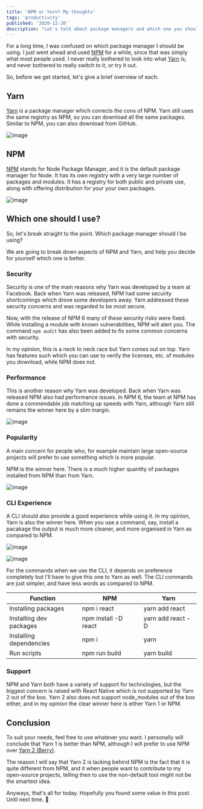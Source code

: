 ```yaml
---
title: 'NPM or Yarn? My thoughts'
tags: 'productivity'
published: '2020-12-20'
description: "Let's talk about package managers and which one you should use"
---
```


For a long time, I was confused on which package manager I should be using. I just went ahead and used [NPM](npmjs.com) for a while, since that was simply what most people used. I never really bothered to look into what [Yarn](https://yarnpkg.com/) is, and never bothered to really switch to it, or try it out.

So, before we get started, let's give a brief overview of each.

## Yarn

[Yarn](https://yarnpkg.com/) is a package manager which corrects the cons of NPM. Yarn still uses the same registry as NPM, so you can download all the same packages. Similar to NPM, you can also download from GitHub.

![image](https://user-images.githubusercontent.com/69592270/102736144-3b66d780-4312-11eb-8eba-fa9352da4732.png)

## NPM

[NPM](npmjs.com) stands for Node Package Manager, and it is the default package manager for Node. It has its own registry with a very large number of packages and modules. It has a registry for both public and private use, along with offering distribution for your your own packages.

![image](https://user-images.githubusercontent.com/69592270/102736199-51749800-4312-11eb-95b5-ed5339572d8f.png)

## Which one should I use?

So, let's break straight to the point. Which package manager should I be using?

We are going to break down aspects of NPM and Yarn, and help you decide for yourself which one is better.

### Security

Security is one of the main reasons why Yarn was developed by a team at Facebook. Back when Yarn was released, NPM had some security shortcomings which drove some developers away. Yarn addressed these security concerns and was regarded to be most secure.

Now, with the release of NPM 6 many of these security risks were fixed. While installing a module with known vulnerabilities, NPM will alert you. The command `npm audit` has also been added to fix some common concerns with security.

In my opinion, this is a neck to neck race but Yarn comes out on top. Yarn has features such which you can use to verify the licenses, etc. of modules you download, while NPM does not.

### Performance

This is another reason why Yarn was developed. Back when Yarn was released NPM also had performance issues. In NPM 6, the team at NPM has done a commendable job matching up speeds with Yarn, although Yarn still remains the winner here by a slim margin.

![image](https://user-images.githubusercontent.com/69592270/102734388-b4affb80-430d-11eb-8620-dd73fda356de.png)

### Popularity

A main concern for people who, for example maintain large open-source projects will prefer to use something which is more popular.

NPM is the winner here. There is a much higher quantity of packages installed from NPM than from Yarn.

![image](https://user-images.githubusercontent.com/69592270/102734682-694a1d00-430e-11eb-9c23-67564859c0e2.png)

### CLI Experience

A CLI should also provide a good experience while using it. In my opinion, Yarn is also the winner here. When you use a command, say, install a pacakage the output is much more cleaner, and more organised in Yarn as compared to NPM.

![image](https://user-images.githubusercontent.com/69592270/102736053-fe9ae080-4311-11eb-84e2-a16cf91063ed.png)

![image](https://user-images.githubusercontent.com/69592270/102736104-1eca9f80-4312-11eb-8ed3-a6a4520cf2d4.png)

For the commands when we use the CLI, it depends on preference completely but I'll have to give this one to Yarn as well. The CLI commands are just simpler, and have less words as compared to NPM.

| Function                | NPM                  | Yarn              |
| ----------------------- | -------------------- | ----------------- |
| Installing packages     | npm i react          | yarn add react    |
| Installing dev packages | npm install -D react | yarn add react -D |
| Installing dependencies | npm i                | yarn              |
| Run scripts             | npm run build        | yarn build        |

### Support

NPM and Yarn both have a variety of support for technologies, but the biggest concern is raised with React Native which is not supported by Yarn 2 out of the box. Yarn 2 also does not support node_modules out of the box either, and in my opinion the clear winner here is either Yarn 1 or NPM.

## Conclusion

To suit your needs, feel free to use whatever you want. I personally will conclude that Yarn 1 is better than NPM, although I will prefer to use NPM over [Yarn 2 (Berry)](https://github.com/yarnpkg/berry).

The reason I will say that Yarn 2 is lacking behind NPM is the fact that it is quite different from NPM, and it when people want to contribute to my open-source projects, telling then to use the non-default tool might not be the smartest idea.

Anyways, that's all for today. Hopefully you found some value in this post. Until next time. 👋
